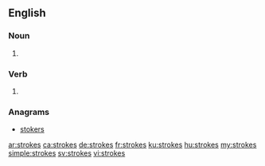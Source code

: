 ==English==

===Noun===
{{head|en|noun plural form}}

# {{plural of|stroke|lang=en}}

===Verb===
{{head|en|verb form}}

# {{en-third-person singular of|stroke}}

===Anagrams===
* [[stokers#English|stokers]]

[[ar:strokes]]
[[ca:strokes]]
[[de:strokes]]
[[fr:strokes]]
[[ku:strokes]]
[[hu:strokes]]
[[my:strokes]]
[[simple:strokes]]
[[sv:strokes]]
[[vi:strokes]]